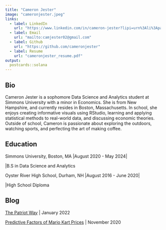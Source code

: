 ```yaml
---
title: "Cameron Jester"
image: "cameronjester.jpeg"
links:
  - label: LinkedIn
    url: "https://www.linkedin.com/in/cameron-jester?lipi=urn%3Ali%3Apage%3Ad_flagship3_profile_view_base_contact_details%3BIX8Si7jTSeaiq1NORGY5Xg%3D%3D"
  - label: Email
    url: "mailto:camjester02@gmail.com"
  - label: Github
    url: "https://github.com/cameronjester"
  - label: Resume
    url: "cameronjester_resume.pdf"
output:
  postcards::solana
---
```

 
## Bio

Cameron Jester is a sophomore Data Science and Analytics student at Simmons University with a minor in Economics. She is from New Hampshire, and currently resides in Boston, Massachusetts. In school, she enjoys creating informative visuals using RStudio, learning and applying statistical methods to real-world data, and discussing economic theories. Outside of school, Cameron is passionate about exploring the outdoors, watching sports, and perfecting the art of making coffee. 


## Education

Simmons University, Boston, MA
|August 2020 - May 2024|

|B.S in Data Science and Analytics


Oyster River High School, Durham, NH 
|August 2016 - June 2020|

|High School Diploma


## Blog

[The Patriot Way](The Patriot Way.html) | January 2022

[Predictive Factors of Mario Kart Prices](Mario Kart.html) | November 2020


